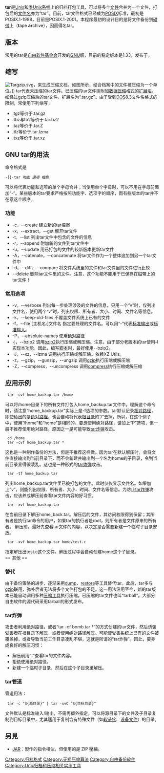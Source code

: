 {{lowercase}}
{{Otheruses|subject=tar打包工具|other=名为tar或TAR的条目|TAR}}
{{NoteTA
|G1=IT
|G2=FL
}}
{{Infobox file format
| name          = tar
| icon          = Torchlight tar.png
| screenshot    = Tar screenshot.png
| screenshot size = 230px
| caption       = GNU tar 1.16版顯示出三種常用的Tarball（圖中紅字）
| extension     = <tt>.tar</tt>
| mime          = application/x-tar
| uniform type  = public.tar-archive
| magic         = <code>ustar</code> at byte 257
| genre         = [[文件归档器|文件归档器]]
| contained by  = [[gzip|gzip]], [[bzip2|bzip2]], [[LZMA|LZMA]], [[xz|xz]], [[LZO|lzop]], [[compress|compress]]
| free      = Yes
}}

<!-- FIXME: should make a new page for the software -->
{{Infobox software 
| name                   = Tar
| developer              = [[GNU計劃|GNU計劃]] 
| operating system       = [[跨平臺|跨平臺]] 
| genre                  = [[文件归档器|文件归档器]]
| license                = [[GNU通用公共许可证|GNU通用公共许可证]] 
| website                = https://www.gnu.org/software/tar/
}}

'''tar'''是[[Unix|Unix]]和[[类Unix系统|类Unix系统]]上的归档打包工具，可以将多个[[文件|文件]]合并为一个文件，打包后的[[文件名|文件名]]亦为“tar”。目前，tar文件格式已经成为[[POSIX|POSIX]]标准，最初是POSIX.1-1988，目前是POSIX.1-2001。本程序最初的设计目的是将文件备份到[[磁带|磁带]]上（'''t'''ape '''ar'''chive），因而得名tar。

== 版本 ==
常用的tar是[[自由软件基金会|自由软件基金会]]开发的[[GNU|GNU]]版，目前的稳定版本是1.33，发布于{{start date|2021|01|07}}。

== 缩写 ==
[[File:Targzip.svg|thumb]]，来生成压缩文档。如图所示，结合档案中的文件被压缩为一个单位。]]
tar代表未压缩的tar文件。已压缩的tar文件则附加[[数据压缩|数据压缩]]格式的[[扩展名|扩展名]]，如经过gzip压缩后的tar文件，扩展名为“.tar.gz”。由于受到[[DOS|DOS]]8.3文件名格式的限制，常使用下列缩写：
* .tgz等价于.tar.gz
* .tbz与tb2等价于.tar.bz2
* .taz等价于.tar.Z
* .tlz等价于.tar.lzma
* .txz等价于.tar.xz

== GNU tar的用法 ==
命令格式是
 -{}-tar 功能 ''選項 檔案''
可以将代表功能和选项的单个字母合并；当使用单个字母时，可以不用在字母前面加“-”。某些版本的tar要求严格按照功能字、选项字的顺序，而有些版本的tar并不在意这个顺序。
=== 功能 ===
* -c，--create 建立新的tar檔案
* -x，--extract，--get 解开tar文件
* -t，--list 列出tar文件中包含的文件的信息
* -r，--append 附加新的文件到tar文件中
* -u，--update 用已打包的文件的较新版本更新tar文件
* -A，--catenate，--concatenate 将tar文件作为一个整体追加到另一个tar文件中
* -d，--diff，--compare 将文件系统里的文件和tar文件里的文件进行比较
* --delete 删除tar文件里的文件。注意，这个功能不能用于已保存在磁带上的tar文件！
=== 常用选项 ===
* -v，--verbose 列出每一步处理涉及的文件的信息，只用一个“v”时，仅列出文件名，使用两个“v”时，列出权限、所有者、大小、时间、文件名等信息。
* -k，--keep-old-files 不覆盖文件系统上已有的文件
* -f，--file [主机名:]文件名 指定要处理的文件名。可以用“-”代表[[标准输出|标准输出]]或[[标准输入|标准输入]]。
* -P，--absolute-names 使用[[绝对路径|绝对路径]]
* -j，--bzip2 调用[[bzip2|bzip2]]执行压缩或解压缩。注意，由于部分老版本的tar使用-I实现本功能，因此，编写[[脚本|脚本]]时，最好使用--bzip2。
* -J，--xz，--lzma 调用{{tsl|en|XZ Utils|XZ Utils}}执行压缩或解压缩。依赖XZ Utils。
* -z，--gzip，--gunzip，--ungzip 调用[[gzip|gzip]]执行压缩或解压缩
* -Z，--compress，--uncompress 调用[[compress|compress]]执行压缩或解压缩

== 应用示例 ==
  tar -cvf home_backup.tar /home

可以将/home目录下的所有文件打包入home_backup.tar文件中。理解这个命令时，请注意“home_backup.tar”实际上是-f选项的参数。tar默认记录[[相对路径|相对路径]]，即使给出的是[[绝对路径|绝对路径]]，也会自动将代表[[根目录|根目录]]的“/”去掉，所以，在这个例子中，使用“/home”和“home”是相同的。要想使用绝对路径，请加上“P”选项，但一般不推荐使用绝对路径，原因之一是可能导致[[Tar_(计算机科学)#tar炸弹|tar炸弹]]攻击。
<br />

  cd /home
  tar -cvf home_backup.tar *
这也是一种制作备份的方法，但是不推荐这样做。因为tar在默认解压时，会将文件直接输出到当前目录下，而不会新建并输出到一个名为home的子目录，令到当前目录显得很凌乱。这也是一种形式的[[Tar_(计算机科学)#tar炸弹|tar炸弹]]攻击。
<br />

  tar -tf home_backup.tar

列出home_backup.tar文件里已被打包的文件。此时仅仅显示文件名。如果加上“v”，则能列出权限、所有者、大小、时间、文件名等信息。为防止[[Tar_(计算机科学)#tar炸弹|tar炸弹]]攻击，应该养成解压前查看tar文件内容的好习惯。
<br />

  tar -xvf home_backup.tar

在当前目录下解压home_back.tar。解压后的文件，其访问权限得到保留；其所有者是执行tar命令的用户，如果tar的执行者是root，则所有者是文件原来的所有者。
解压前，最好先查看tar文件的内容，以决定是否需要新建一个临时子目录安放。
<br />

  tar -xvf home_backup.tar home/test.c

指定解压出test.c这个文件。解压过程中会自动创建home这个子目录。
<br />
== 其他 ==
=== 替代 ===
由于备份策略的进步，逐渐采用[[dump|dump]]、[[restore|restore]]等工具替代tar。此后，tar多与[[gzip|gzip]]联用，弥补后者无法将多个文件打包的不足。这一用法沿用至今，新的tar版本已能自动调用多种[[压缩工具|压缩工具]]执行压缩。已压缩的tar文件也叫“tarball”。大部分自由软件的源代码采用tarball的形式发布。

=== tar炸弹 ===
攻击者利用绝对路径，或者“tar -cf bomb.tar *”的方式创建的tar文件，然后诱骗受害者在根目录下解压，或者使用绝对路径解压。可能使受害系统上已有的文件被覆盖掉，或者导致当前工作目录凌乱不堪，这就是所谓的“tar炸弹”。因此，要养成良好的解压习惯：
* 解压前用“t”查看tar的文件内容。
* 拒绝使用绝对路径。
* 新建一个临时子目录，然后在这个子目录里解压。

=== tar管道 ===

管道用法：
  tar -c "${源目录}" | tar -xvC "${目标目录}"
文件默认是标准输入/输出，不需再额外指定。可以将源目录下的文件及子目录复制到目标目录中，尤其适用于复制含有特殊文件（如[[软链接|软链接]]、[[设备文件|设备文件]]）的目录。

==另見==
*[[JAR_(文件格式)|JAR]]：製作的指令相似，但使用的是 ZIP 壓縮。

{{Archive formats}}
{{压缩软件}}

[[Category:归档格式|Category:归档格式]]
[[Category:无损压缩算法|Category:无损压缩算法]]
[[Category:自由备份软件|Category:自由备份软件]]
[[Category:Unix归档和压缩相关实用工具|Category:Unix归档和压缩相关实用工具]]